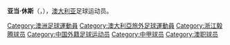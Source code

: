 {{noteta|G1=足球}}
{{Infobox football biography
| name                = 亚当·休斯<br />Adam Hughes
| image               = [[File:Adam_Hughes.jpg|240px]]
| caption             = 
| fullname            = 亚当·迈克尔·休斯<br />Adam Michael Hughes
| nickname            = 
| birth_date          = {{birth date and age|1982|7|14|df=y}}
| birth_place         = [[澳大利亚|澳大利亚]][[利斯莫尔_(新南威尔士州)|利斯莫尔]]
| country             = [[澳大利亚|澳大利亚]]
| height              = {{height|m=1.85|precision=0}}
| position            = 中场
| currentclub         = 
| clubnumber          = 
| years1 = 2001-2003 |clubs1 = [[纽卡斯尔联喷气机足球俱乐部|纽卡斯尔喷气机]]
|caps1 = 10  |goals1 = 1
| years2 = 2003-2004 |clubs2 = {{link-en|卧龙岗狼|Wollongong Wolves}}
|caps2 = 24  |goals2 = 1
| years3 = 2004-2005 |clubs3 = {{link-en|巴格奈游骑兵|Balgownie Rangers}}
|caps3 =  |goals3 = 
| years4 = 2005-2006 |clubs4 = [[唐卡斯特流浪足球俱乐部|唐卡斯特流浪者]]
|caps4 = 6   |goals4 = 0
| years5 = 2006-2007 |clubs5 = [[斯萊戈流浪者足球俱樂部|斯萊戈流浪者]]
|caps5 = 56  |goals5 = 10
| years6 = 2008 |clubs6 = [[杜希达联足球俱乐部|杜希达联队]] 
|caps6 = 29  |goals6 = 3
| years7 = 2009-2011 |clubs7 = [[阿德莱德联足球俱乐部|阿德莱德联队]]
|caps7 = 57  |goals7 = 1
| years8 = 2011-2012 |clubs8 = [[珀斯光荣足球俱乐部|珀斯光荣]]
|caps8 = 18  |goals8 = 2
| years9 = 2012-2017     |clubs9 = [[浙江毅腾|浙江毅腾]]
|caps9 = 139   |goals9 = 16
| medaltemplates      = 
| club-update         = 2017-6-17
}}
'''亚当·休斯'''（{{lang|en|'''Adam Hughes'''}}，{{bd|1982年|7月14日}}），[[澳大利亚|澳大利亚]]足球运动员。

{{2012年中甲分类名单毅腾}}
{{2013年中甲分类名单毅腾}}
{{2014年中超分类名单哈尔滨}}
{{2015年中甲分类名单哈尔滨}}
{{2016年中甲分类名单浙江毅腾}}
{{2017年中甲分类名单浙江毅腾}}
{{2018年中甲分类名单浙江毅腾}}

{{足球运动员小作品}}

{{Authority control}}
{{DEFAULTSORT:Hughes, Adam}}
[[Category:澳洲足球運動員|Category:澳洲足球運動員]]
[[Category:澳大利亞旅外足球運動員|Category:澳大利亞旅外足球運動員]]
[[Category:浙江毅腾球员|Category:浙江毅腾球员]]
[[Category:中国外籍足球运动员|Category:中国外籍足球运动员]]
[[Category:中甲球员|Category:中甲球员]]
[[Category:澳职球员|Category:澳职球员]]